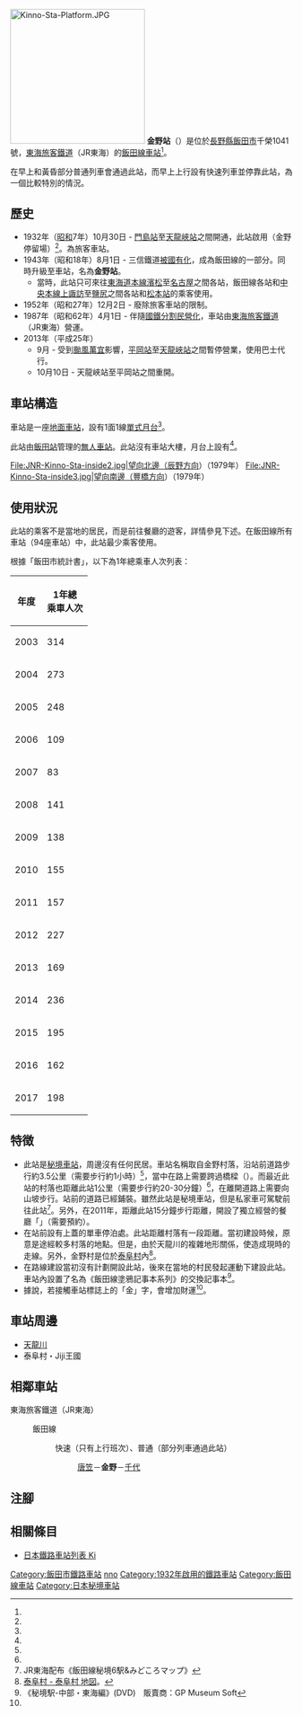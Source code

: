 {{NoteTA
|T=zh-hans:金野站 (日本);zh-hk:金野站 (日本);zh-tw:金野車站 (日本);
|1=zh-hans:金野站;zh-hk:金野站;zh-tw:金野車站;
}}
{{Infobox station
|公司色 = #f77321
|站名 = 金野
|圖片 = Kinno-Sta.JPG
|圖片說明 = 金野站（2010年5月）
|日文原名 = 金野
|平假名 = きんの
|羅馬拼音 = Kinno
|副站名 = 
|電報略號 = キン<ref name="nagano-zeneki">{{Cite book|author=信濃毎日新聞社出版部|title=長野県鉄道全駅 増補改訂版|publisher=信濃毎日新聞社|date=2011-07-24 |isbn=9784784071647 |page=225}}</ref>
|所在地 = {{JPN}}[[長野縣|長野縣]][[飯田市|飯田市]]千榮<ref name="nagano-zeneki" />1041號
|座標 = {{coord|35|25|8.91|N|137|49|1.39|E|type:railwaystation_region:JP-24|display=inline,title}}
|車站構造 = [[地面車站|地面車站]]
|月台配置 = 1面1線<ref name="nagano-zeneki"/>
|啟用年月日 = 1932年（[[昭和|昭和]]7年）10月30日<ref name="nagano-zeneki"/>
|廢站年月日 = 
|乘客人數 = 0.54
|上下車人次 = 
|統計年度 = 2017
|轉車 = 
|全寬備註 = [[無人車站|無人車站]]<ref name="nagano-zeneki"/><br/>海拔：384米<ref name="nagano-zeneki"/>
|adjacent = {{Adjacent stations|system=東海旅客鐵道|line=CD|left=唐笠|right=千代|note-left=2.3km|note-mid=距離[[豐橋站|豐橋]]113.6km|note-right=1.2km}}
}}
[[File:Kinno-Sta-Platform.JPG|240px]]
'''金野站'''（{{jpn|j=金野駅|hg=きんのえき|rm=Kinno eki|f=y}}）是位於[[長野縣|長野縣]][[飯田市|飯田市]]千榮1041號，[[東海旅客鐵道|東海旅客鐵道]]（JR東海）的[[飯田線|飯田線]][[鐵路車站|車站]]<ref name="nagano-zeneki"/>。

在早上和黃昏部分普通列車會通過此站，而早上上行設有快速列車並停靠此站，為一個比較特別的情況。

== 歷史 ==
* 1932年（[[昭和|昭和]]7年）10月30日 - {{Translink|ja|三信鉄道|三信鐵道}}[[門島站|門島站]]至[[天龍峽站|天龍峽站]]之間開通，此站啟用（金野停留場）<ref name="nagano-zeneki"/>。為旅客車站。
* 1943年（昭和18年）8月1日 - 三信鐵道[[戰時收購私鐵|被國有化]]，成為飯田線的一部分。同時升級至車站，名為'''金野站'''。
** 當時，此站只可來往[[東海道本線|東海道本線]][[濱松站|濱松]]至[[名古屋站|名古屋]]之間各站，飯田線各站和[[中央本線|中央本線]][[上諏訪站|上諏訪]]至[[鹽尻站|鹽尻]]之間各站和[[松本站|松本站]]的乘客使用。
* 1952年（昭和27年）12月2日 - 廢除旅客車站的限制。
* 1987年（昭和62年）4月1日 - 伴隨[[國鐵分割民營化|國鐵分割民營化]]，車站由[[東海旅客鐵道|東海旅客鐵道]]（JR東海）營運。
* 2013年（平成25年）
** 9月 - 受到[[颱風萬宜_(2013年)|颱風萬宜]]影響，[[平岡站|平岡站]]至[[天龍峽站|天龍峽站]]之間暫停營業，使用巴士代行。
** 10月10日 - 天龍峽站至平岡站之間重開。

== 車站構造 ==
車站是一座[[地面車站|地面車站]]，設有1面1線[[單式月台|單式月台]]<ref name="nagano-zeneki"/>。

此站由[[飯田站|飯田站]]管理的[[無人車站|無人車站]]。此站沒有車站大樓，月台上設有{{Translink|ja|待合所|候車室}}<ref name="nagano-zeneki"/>。

<gallery>
File:JNR-Kinno-Sta-inside2.jpg|望向北邊（辰野方向）（1979年）
File:JNR-Kinno-Sta-inside3.jpg|望向南邊（豐橋方向）（1979年）
</gallery>

== 使用狀況 ==
此站的乘客不是當地的居民，而是前往餐廳的遊客，詳情參見下述。在飯田線所有車站（94座車站）中，此站最少乘客使用。

根據「飯田市統計書」，以下為1年總乘車人次列表：
{|class="wikitable" style="text-align:right;"
!年度
!'''1年總'''<br/>乘車人次
|-
|2003
|314
|-
|2004
|273
|-
|2005
|248
|-
|2006
|109
|-
|2007
|83
|-
|2008
|141
|-
|2009
|138
|-
|2010
|155
|-
|2011
|157
|-
|2012
|227
|-
|2013
|169
|-
|2014
|236
|-
|2015
|195
|-
|2016
|162
|-
|2017
|198
|}

== 特徴 ==
* 此站是[[秘境車站|秘境車站]]，周邊沒有任何民居。車站名稱取自金野村落，沿站前道路步行約3.5公里（需要步行約1小時）<ref name="nagano-zeneki"/>，當中在路上需要跨過橋樑（{{Translink|ja|米川}}）。而最近此站的村落也距離此站1公里（需要步行約20-30分鐘）<ref name="nagano-zeneki"/>，在離開道路上需要向山坡步行。站前的道路已經鋪裝。雖然此站是秘境車站，但是私家車可駕駛前往此站<ref>JR東海配布《飯田線秘境6駅&みどころマップ》</ref>。另外，在2011年，距離此站15分鐘步行距離，開設了獨立經營的餐廳「{{lang|ja|ジジ王国　山のレストラン}}」（需要預約）。
* 在站前設有上蓋的單車停泊處。此站距離村落有一段距離。當初建設{{Translink|ja|三信鉄道|三信鐵道}}時候，原意是途經較多村落的地點。但是，由於天龍川的複雜地形關係，使造成現時的走線。另外，金野村是位於[[泰阜村|泰阜村]]內<ref>[http://vill.yasuoka.nagano.jp/access-map/ 泰阜村 - 泰阜村 地図]{{ja icon}}。</ref>。
* 在路線建設當初沒有計劃開設此站，後來在當地的村民發起運動下建設此站。車站內設置了名為《飯田線塗鴉記事本系列》的交換記事本<ref> 《秘境駅-中部・東海編》(DVD)　販賣商：GP Museum Soft</ref>。
*據說，若接觸車站標誌上的「金」字，會增加財運<ref name="nagano-zeneki"/>。

== 車站周邊 ==
* [[天龍川|天龍川]]
* 泰阜村・Jiji王國

== 相鄰車站 ==
; 東海旅客鐵道（JR東海）
: {{JR海車站編號|CD}} 飯田線
:: {{Color|#0066ff|■}}快速（只有上行班次）、{{Color|gray|■}}普通（部分列車通過此站）
::: [[唐笠站|唐笠]]－'''金野'''－[[千代站|千代]]
== 注腳 ==
{{Reflist}}
== 相關條目 ==
{{commonscat|Kinno Station}}
* [[日本鐵路車站列表_Ki|日本鐵路車站列表 Ki]]
{{飯田線}}
{{DEFAULTSORT:Kinno}}
[[Category:飯田市鐵路車站|Category:飯田市鐵路車站]]
[[Category:日本鐵路車站_Ki|nno]]
[[Category:1932年啟用的鐵路車站|Category:1932年啟用的鐵路車站]]
[[Category:飯田線車站|Category:飯田線車站]]
[[Category:日本秘境車站|Category:日本秘境車站]]